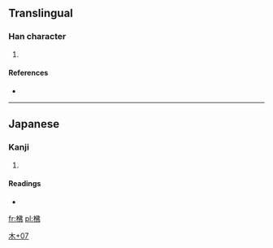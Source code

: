 ==Translingual==

===Han character===
{{Han char|rn=75|rad=木|as=07|sn=11|four=|canj=木人中弓 (DOLN)}}

# {{defn|Han|sort=木07}}

====References====
* {{Han ref|kx=0531.131|dkj=14911|hdz=21216.051|uh=68BB|ud=26811}}

----

==Japanese==

===Kanji===
{{ja-kanji|grade=|rs=木07}}

# {{defn|lang=ja|sort=木07}}

====Readings====
* {{ja-readings|on=|kun=[[しきみ]] (shikimi)}}

[[Category:Japanese-only CJKV Characters|木+07]]

[[fr:梻]]
[[pl:梻]]